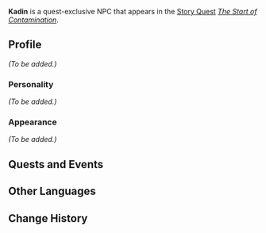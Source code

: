 {{Meta
<!-- Remove this template after adding the missing info -->
|missing_NPC_profile  = yes
}}
{{Character Infobox
|type             = Quest NPC
|image            = NPC Kadin.png
|region           = Sumeru

|ancestry         = <!-- Clan/family -->
|father           = 
|mother           = 
|spouse           = 
|sibling          = 
|child            = 
|childNote        = 
|relative         = 

|voiceEN          = 
|voiceCN          = 
|voiceJP          = 
}}
'''Kadin''' is a quest-exclusive NPC that appears in the [[Story Quest]] ''[[The Start of Contamination]]''.

==Profile==
<!-- Detailed story/lore information goes here. -->
''(To be added.)''

===Personality===
''(To be added.)''

===Appearance===
<!-- Keep appearance section short and concise. Limit to 2 paragraphs with 3-4 sentences each. -->
''(To be added.)''

==Quests and Events==
{{Quests and Events}}
<!--
==Trivia==
* 
-->
==Other Languages==
{{Other Languages
|default_hidden = 1
|en      = Kadin
|zhs     = 卡丁
|zhs_rm  = Kǎdīng
|zht     = 卡丁
|zht_rm  = Kǎdīng
|ja      = カディン
|ja_rm   = Kadin
|ko      = 카든
|ko_rm   = Kadeun
|es      = Kadin
|fr      = Kadin
|ru      = Кадин
|th      = Kadin
|vi      = Kadin
|de      = Kadin
|id      = Kadin
|pt      = Kadin
|tr      = Kadin
|it      = Kadin
}}

==Change History==
{{Change History|3.0}}
<!--
==References==
{{Reflist}}
-->